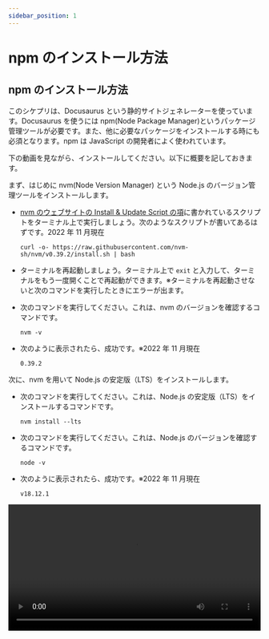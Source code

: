 ```yaml
---
sidebar_position: 1
---
```



# npm のインストール方法

## npm のインストール方法

このシケプリは、Docusaurus という静的サイトジェネレーターを使っています。Docusaurus を使うには npm(Node Package Manager)というパッケージ管理ツールが必要です。また、他に必要なパッケージをインストールする時にも必須となります。npm は JavaScript の開発者によく使われています。

下の動画を見ながら、インストールしてください。以下に概要を記しておきます。

まず、はじめに nvm(Node Version Manager) という Node.js のバージョン管理ツールをインストールします。

- [nvm のウェブサイトの Install & Update Script の項](https://github.com/nvm-sh/nvm#install--update-script)に書かれているスクリプトをターミナル上で実行しましょう。次のようなスクリプトが書いてあるはずです。2022 年 11 月現在

  ```shell
  curl -o- https://raw.githubusercontent.com/nvm-sh/nvm/v0.39.2/install.sh | bash
  ```

- ターミナルを再起動しましょう。ターミナル上で `exit` と入力して、ターミナルをもう一度開くことで再起動ができます。※ターミナルを再起動させないと次のコマンドを実行したときにエラーが出ます。

- 次のコマンドを実行してください。これは、nvm のバージョンを確認するコマンドです。

  ```shell
  nvm -v
  ```

- 次のように表示されたら、成功です。※2022 年 11 月現在

  ```shell
  0.39.2
  ```

次に、nvm を用いて Node.js の安定版（LTS）をインストールします。

- 次のコマンドを実行してください。これは、Node.js の安定版（LTS）をインストールするコマンドです。

  ```shell
  nvm install --lts
  ```

- 次のコマンドを実行してください。これは、Node.js のバージョンを確認するコマンドです。

  ```shell
  node -v
  ```

- 次のように表示されたら、成功です。※2022 年 11 月現在

  ```shell
  v18.12.1
  ```

<video src={installNpm} controls width="100%" />

:::tip
一番はじめのスクリプトを実行する時に `Command 'curl' not found ...` のようにエラーが出た場合は、curl がインストールされていない可能性があります。エラーメッセージにあるように、WSL や Ubuntu 系の Linux では次のスクリプトを実行して curl をインストールすればうまく動きます。

```shell
sudo apt -y install curl
```

macOS の場合は、次のコマンドで curl をインストールできます。

```shell
brew install curl
```

<video src={installCurl} controls width="100%" />

:::
